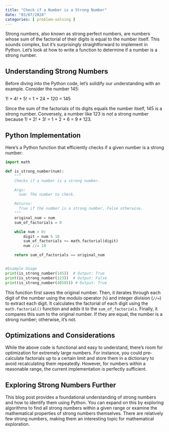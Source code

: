 ```yaml
---
title: "Check if a Number is a Strong Number"
date: "03/07/2024"
categories: [ problem-solving ]
---
```


Strong numbers, also known as strong perfect numbers, are numbers whose sum of the factorial of their digits is equal to the number itself.  This sounds complex, but it's surprisingly straightforward to implement in Python. Let's look at how to write a function to determine if a number is a strong number.


## Understanding Strong Numbers

Before diving into the Python code, let's solidify our understanding with an example. Consider the number 145:

1! + 4! + 5! = 1 + 24 + 120 = 145

Since the sum of the factorials of its digits equals the number itself, 145 is a strong number.  Conversely, a number like 123 is *not* a strong number because 1! + 2! + 3! = 1 + 2 + 6 = 9 ≠ 123.


## Python Implementation

Here's a Python function that efficiently checks if a given number is a strong number:

```python
import math

def is_strong_number(num):
    """
    Checks if a number is a strong number.

    Args:
      num: The number to check.

    Returns:
      True if the number is a strong number, False otherwise.
    """
    original_num = num
    sum_of_factorials = 0

    while num > 0:
        digit = num % 10
        sum_of_factorials += math.factorial(digit)
        num //= 10

    return sum_of_factorials == original_num


#Example Usage
print(is_strong_number(145))  # Output: True
print(is_strong_number(123))  # Output: False
print(is_strong_number(40585)) # Output: True

```

This function first saves the original number. Then, it iterates through each digit of the number using the modulo operator (`%`) and integer division (`//=`) to extract each digit.  It calculates the factorial of each digit using the `math.factorial()` function and adds it to the `sum_of_factorials`. Finally, it compares this sum to the original number.  If they are equal, the number is a strong number; otherwise, it's not.



## Optimizations and Considerations

While the above code is functional and easy to understand,  there's room for optimization for extremely large numbers. For instance, you could pre-calculate factorials up to a certain limit and store them in a dictionary to avoid recalculating them repeatedly.  However, for numbers within a reasonable range, the current implementation is perfectly sufficient.


##  Exploring Strong Numbers Further

This blog post provides a foundational understanding of strong numbers and how to identify them using Python. You can expand on this by exploring algorithms to find all strong numbers within a given range or  examine the mathematical properties of strong numbers themselves.  There are relatively few strong numbers, making them an interesting topic for mathematical exploration.

